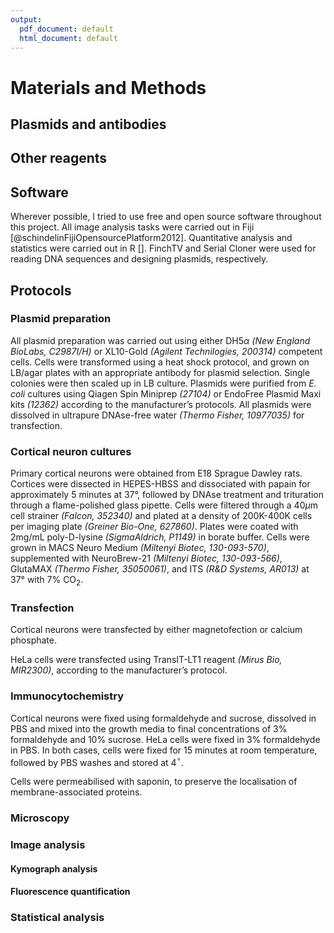 ```yaml
---
output:
  pdf_document: default
  html_document: default
---
```

# Materials and Methods {.unnumbered #METHODS}

```{=latex}
\markboth{MATERIALS AND METHODS}{}
```

## Plasmids and antibodies



## Other reagents

## Software

Wherever possible, I tried to use free and open source software throughout this project.  All image analysis tasks were carried out in Fiji [@schindelinFijiOpensourcePlatform2012].  Quantitative analysis and statistics were carried out in R []. FinchTV and Serial Cloner were used for reading DNA sequences and designing plasmids, respectively. 

## Protocols
### Plasmid preparation

All plasmid preparation was carried out using either DH5$\alpha$ *(New England BioLabs, C2987I/H)* or XL10-Gold *(Agilent Technilogies, 200314)* competent cells.  Cells were transformed using a heat shock protocol, and grown on LB/agar plates with an appropriate antibody for plasmid selection.  Single colonies were then scaled up in LB culture.  Plasmids were purified from *E. coli* cultures using Qiagen Spin Miniprep *(27104)* or EndoFree Plasmid Maxi kits *(12362)* according to the manufacturer's protocols.  All plasmids were dissolved in ultrapure DNAse-free water *(Thermo Fisher, 10977035)* for transfection.

### Cortical neuron cultures

Primary cortical neurons were obtained from E18 Sprague Dawley rats. Cortices were dissected in HEPES-HBSS and dissociated with papain for approximately 5 minutes at 37°, followed by DNAse treatment and trituration through a flame-polished glass pipette. Cells were filtered through a 40$\mu$m cell strainer *(Falcon, 352340)* and plated at a density of 200K-400K cells per imaging plate *(Greiner Bio-One, 627860)*. Plates were coated with 2mg/mL poly-D-lysine *(SigmaAldrich, P1149)* in borate buffer.  Cells were grown in MACS Neuro Medium *(Miltenyi Biotec, 130-093-570)*, supplemented with NeuroBrew-21 *(Miltenyi Biotec, 130-093-566)*, GlutaMAX *(Thermo Fisher, 35050061)*, and ITS *(R&D Systems, AR013)* at 37° with 7% CO~2~. 

### Transfection

Cortical neurons were transfected by either magnetofection or calcium phosphate.




HeLa cells were transfected using TransIT-LT1 reagent *(Mirus Bio, MIR2300)*, according to the manufacturer's protocol.

### Immunocytochemistry

Cortical neurons were fixed using formaldehyde and sucrose, dissolved in PBS and mixed into the growth media to final concentrations of 3% formaldehyde and 10% sucrose.  HeLa cells were fixed in 3% formaldehyde in PBS.  In both cases, cells were fixed for 15 minutes at room temperature, followed by PBS washes and stored at 4$^{\circ}$.  

Cells were permeabilised with saponin, to preserve the localisation of membrane-associated proteins.  

### Microscopy
### Image analysis
#### Kymograph analysis
#### Fluorescence quantification
### Statistical analysis
